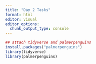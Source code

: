 ```yaml
---
title: "Day 2 Tasks"
format: html
editor: visual
editor_options: 
  chunk_output_type: console
---
```


```r
## attach tidyverse and palmerpenguins
install.packages("palmerpenguins")
library(tidyverse)
library(palmerpenguins)
```

